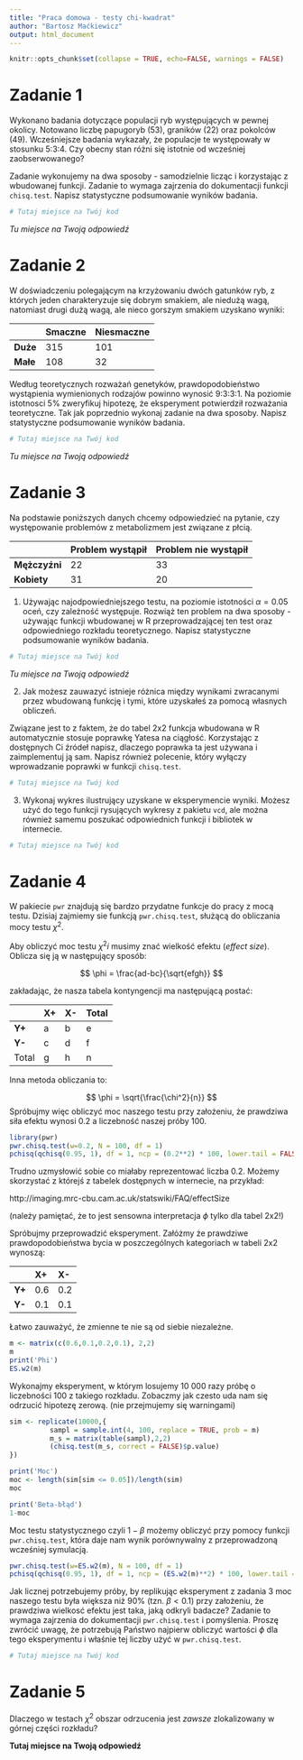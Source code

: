 ```yaml
---
title: "Praca domowa - testy chi-kwadrat"
author: "Bartosz Maćkiewicz"
output: html_document
---
```


```r
knitr::opts_chunk$set(collapse = TRUE, echo=FALSE, warnings = FALSE)
```

# Zadanie 1

Wykonano badania dotyczące populacji ryb występujących w pewnej okolicy. Notowano liczbę papugoryb (53), graników (22) oraz pokolców (49). Wcześniejsze badania wykazały, że populacje te występowały w stosunku 5:3:4. Czy obecny stan różni się istotnie od wcześniej zaobserwowanego? 

Zadanie wykonujemy na dwa sposoby - samodzielnie licząc i korzystając z wbudowanej funkcji. Zadanie to wymaga zajrzenia do dokumentacji funkcji `chisq.test`. Napisz statystyczne podsumowanie wyników badania.

```r
# Tutaj miejsce na Twój kod
```

*Tu miejsce na Twoją odpowiedź*

# Zadanie 2

W doświadczeniu polegającym na krzyżowaniu dwóch gatunków ryb, z których jeden charakteryzuje się dobrym smakiem, ale niedużą wagą, natomiast drugi dużą wagą, ale nieco gorszym smakiem uzyskano wyniki:

            Smaczne   Niesmaczne     
-------     ------    ----------   
**Duże**     315       101        
**Małe**     108       32       

Według teoretycznych rozważań genetyków, prawdopodobieństwo wystąpienia wymienionych rodzajów powinno wynosić 9:3:3:1. Na poziomie istotnosci 5% zweryfikuj hipotezę, że eksperyment potwierdził rozważania teoretyczne. Tak jak poprzednio wykonaj zadanie na dwa sposoby. Napisz statystyczne podsumowanie wyników badania.

```r
# Tutaj miejsce na Twój kod
```
   
*Tu miejsce na Twoją odpowiedź*

# Zadanie 3

Na podstawie poniższych danych chcemy odpowiedzieć na pytanie, czy występowanie problemów z metabolizmem jest związane z płcią.

                Problem wystąpił  Problem nie wystąpił     
-------         ------            ----------   
**Mężczyźni**   22                33        
**Kobiety**     31                20       

1. Używając najodpowiedniejszego testu, na poziomie istotności $\alpha = 0.05$ oceń, czy zależność występuje. Rozwiąż ten problem na dwa sposoby - używając funkcji wbudowanej w R przeprowadzającej ten test oraz odpowiedniego rozkładu teoretycznego. Napisz statystyczne podsumowanie wyników badania.

```r
# Tutaj miejsce na Twój kod
```

*Tu miejsce na Twoją odpowiedź*

2. Jak możesz zauwazyć istnieje różnica między wynikami zwracanymi przez wbudowaną funkcję i tymi, które uzyskałeś za pomocą własnych obliczeń. 

Związane jest to z faktem, że do tabel 2x2 funkcja wbudowana w R automatycznie stosuje poprawkę Yatesa na ciągłość. Korzystając z dostępnych Ci źródeł napisz, dlaczego poprawka ta jest używana i zaimplementuj ją sam. Napisz również polecenie, który wyłączy wprowadzanie poprawki w funkcji `chisq.test`.

```r
# Tutaj miejsce na Twój kod
```


3. Wykonaj wykres ilustrujący uzyskane w eksperymencie wyniki. Możesz użyć do tego funkcji rysujących wykresy z pakietu `vcd`, ale można również samemu poszukać odpowiednich funkcji i bibliotek w internecie.

```r
# Tutaj miejsce na Twój kod
```

# Zadanie 4

W pakiecie `pwr` znajdują się bardzo przydatne funkcje do pracy z mocą testu. Dzisiaj zajmiemy sie funkcją `pwr.chisq.test`, służącą do obliczania mocy testu $\chi^2$. 

Aby obliczyć moc testu $\chi^2i$ musimy znać wielkość efektu (*effect size*). Oblicza się ją w następujący sposób:

$$
\phi  = \frac{ad-bc}{\sqrt{efgh}}
$$

zakładając, że nasza tabela kontyngencji ma następującą postać:

               X+               X-    Total     
-------        ---              ---   ------
**Y+**         a                b     e   
**Y-**         c                d     f  
Total          g                h     n

Inna metoda obliczania to:

$$
\phi = \sqrt{\frac{\chi^2}{n}}
$$
Spróbujmy więc obliczyć moc naszego testu przy założeniu, że prawdziwa siła efektu wynosi 0.2 a liczebność naszej próby 100.

```r
library(pwr)
pwr.chisq.test(w=0.2, N = 100, df = 1)
pchisq(qchisq(0.95, 1), df = 1, ncp = (0.2**2) * 100, lower.tail = FALSE)
```

Trudno uzmysłowić sobie co miałaby reprezentować liczba 0.2. Możemy skorzystać z którejś z tabelek dostępnych w internecie, na przykład:

http://imaging.mrc-cbu.cam.ac.uk/statswiki/FAQ/effectSize

(należy pamiętać, że to jest sensowna interpretacja $\phi$ tylko dla tabel 2x2!)

Spróbujmy przeprowadzić eksperyment. Załóżmy że prawdziwe prawdopodobieństwa bycia w poszczególnych kategoriach w tabeli 2x2 wynoszą:

               X+               X-       
-------        ---              --- 
**Y+**         0.6              0.2      
**Y-**         0.1              0.1    

Łatwo zauważyć, że zmienne te nie są od siebie niezależne.

```r
m <- matrix(c(0.6,0.1,0.2,0.1), 2,2)
m
print('Phi')
ES.w2(m)
```

Wykonajmy eksperyment, w którym losujemy 10 000 razy próbę o liczebności 100 z takiego rozkładu. Zobaczmy jak czesto uda nam się odrzucić hipotezę zerową. (nie przejmujemy się warningami)

```r
sim <- replicate(10000,{
          sampl = sample.int(4, 100, replace = TRUE, prob = m)
          m_s = matrix(table(sampl),2,2)
          (chisq.test(m_s, correct = FALSE)$p.value)
})

print('Moc')
moc <- length(sim[sim <= 0.05])/length(sim)
moc

print('Beta-błąd')
1-moc
```

Moc testu statystycznego czyli $1-\beta$ możemy obliczyć przy pomocy funkcji `pwr.chisq.test`, która daje nam wynik porównywalny z przeprowadzoną wcześniej symulacją.

```r
pwr.chisq.test(w=ES.w2(m), N = 100, df = 1)
pchisq(qchisq(0.95, 1), df = 1, ncp = (ES.w2(m)**2) * 100, lower.tail = FALSE)
```

Jak licznej potrzebujemy próby, by replikując eksperyment z zadania 3 moc naszego testu była większa niż 90% (tzn. $\beta < 0.1$) przy założeniu, że prawdziwa wielkosć efektu jest taka, jaką odkryli badacze? Zadanie to wymaga zajrzenia do dokumentacji `pwr.chisq.test` i pomyślenia. Proszę zwrócić uwagę, że potrzebują Państwo najpierw obliczyć wartości $\phi$ dla tego eksperymentu i właśnie tej liczby użyć w `pwr.chisq.test`. 

```r
# Tutaj miejsce na Twój kod
```


# Zadanie 5

Dlaczego w testach $\chi^2$ obszar odrzucenia jest *zawsze* zlokalizowany w górnej części rozkładu?

**Tutaj miejsce na Twoją odpowiedź**